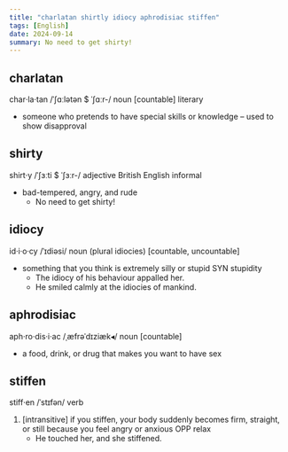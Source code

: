 ```yaml
---
title: "charlatan shirtly idiocy aphrodisiac stiffen"
tags: [English]
date: 2024-09-14
summary: No need to get shirty!
---
```


## charlatan

char‧la‧tan /ˈʃɑːlətən $ ˈʃɑːr-/ noun [countable] literary

- someone who pretends to have special skills or knowledge – used to show disapproval

## shirty

shirt‧y /ˈʃɜːti $ ˈʃɜːr-/ adjective British English informal

- bad-tempered, angry, and rude
  - No need to get shirty!

## idiocy

id‧i‧o‧cy /ˈɪdiəsi/ noun (plural idiocies) [countable, uncountable]

- something that you think is extremely silly or stupid SYN stupidity
  - The idiocy of his behaviour appalled her.
  - He smiled calmly at the idiocies of mankind.

## aphrodisiac

aph‧ro‧dis‧i‧ac /ˌæfrəˈdɪziæk◂/ noun [countable]

- a food, drink, or drug that makes you want to have sex

## stiffen

stiff‧en /ˈstɪfən/ verb

1. [intransitive] if you stiffen, your body suddenly becomes firm, straight, or still because you feel angry or anxious OPP relax
   - He touched her, and she stiffened.
